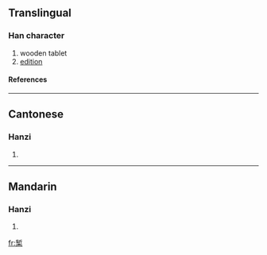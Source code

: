 {{see|槧}}

==Translingual==
===Han character===
{{Han char|rn=75|rad=木|as=08|sn=12|four=|canj=大中木 (KLD)}}
# wooden tablet
# [[edition]]
====References====
{{Han ref|kx=0537.131|hdz=21229.070|uh=6920|ud=26912}}

----
==Cantonese==
===Hanzi===
{{yue-hanzi|jyut=|y=chim3}}
# {{defn|Cantonese}}

----
==Mandarin==
===Hanzi===
{{cmn-hanzi|tra=槧|pin=[[qiàn]] (qian4)|wg=ch'ien<sup>4</sup>}}
# {{defn|Mandarin}}

[[fr:椠]]